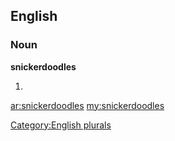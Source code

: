 ==English==

===Noun===
'''snickerdoodles'''

# {{plural of|[[snickerdoodle]]}}

[[Category:English plurals]]

[[ar:snickerdoodles]]
[[my:snickerdoodles]]